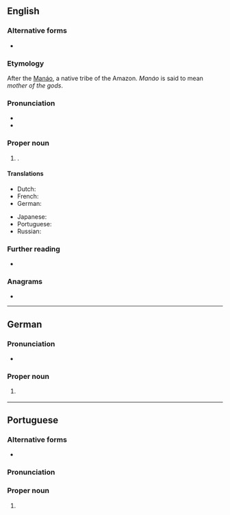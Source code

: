 {{also|manaus}}
==English==

===Alternative forms===
* {{alter|en|Manáos||dated}}

===Etymology===
After the [[Manáo]], a native {{der|en|arw|-}} tribe of the Amazon. ''Manáo'' is said to mean ''mother of the gods''.

===Pronunciation===
* {{IPA|en|/mɑːˈnaʊs/}}
* {{rhymes|en|aʊs|s=2}}

===Proper noun===
{{en-proper noun}}

# {{place|en|municipality/state capital|s/Amazonas|c/Brazil}}.

====Translations====
{{trans-top|capital of Amazonas}}
* Dutch: {{t+|nl|Manaus|n}}
* French: {{t|fr|Manaos}}
* German: {{t+|de|Manaus}}
{{trans-mid}}
* Japanese: {{t|ja|マナウス|tr=Manausu}}
* Portuguese: {{t+|pt|Manaus}}
* Russian: {{t|ru|Мана́ус}}
{{trans-bottom}}

===Further reading===
* {{pedia}}

===Anagrams===
* {{anagrams|en|a=aamnsu|Amanus|Aumans|Ausman|Sumana|Umanas|namasu|samanu}}

----

==German==

===Pronunciation===
* {{IPA|de|/maˈnaː.ʊs/|/maˈnaʊ̯s/}}

===Proper noun===
{{de-proper noun|n,'}}

# {{l|en|Manaus}} {{gloss|city in Brazil}}

----

==Portuguese==

===Alternative forms===
* {{alter|pt|Manaos||obsolete}}

===Pronunciation===
{{pt-IPA}}

===Proper noun===
{{pt-proper noun}}

# {{place|pt|municipality/state capital|s/Amazonas|c/Brazil|t1=Manaus}}